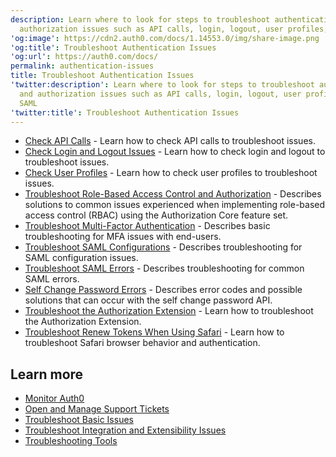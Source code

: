 ```yaml
---
description: Learn where to look for steps to troubleshoot authentication and
  authorization issues such as API calls, login, logout, user profiles, MFA and SAML
'og:image': https://cdn2.auth0.com/docs/1.14553.0/img/share-image.png
'og:title': Troubleshoot Authentication Issues
'og:url': https://auth0.com/docs/
permalink: authentication-issues
title: Troubleshoot Authentication Issues
'twitter:description': Learn where to look for steps to troubleshoot authentication
  and authorization issues such as API calls, login, logout, user profiles, MFA and
  SAML
'twitter:title': Troubleshoot Authentication Issues
---
```

* [Check API Calls](/docs/troubleshoot/authentication-issues/check-api-calls) - Learn how to check API calls to troubleshoot issues.
* [Check Login and Logout Issues](/docs/troubleshoot/authentication-issues/check-login-and-logout-issues) - Learn how to check login and logout to troubleshoot issues.
* [Check User Profiles](/docs/troubleshoot/authentication-issues/check-user-profiles) - Learn how to check user profiles to troubleshoot issues.
* [Troubleshoot Role-Based Access Control and Authorization](/docs/troubleshoot/authentication-issues/troubleshoot-rbac-authorization) - Describes solutions to common issues experienced when implementing role-based access control (RBAC) using the Authorization Core feature set.
* [Troubleshoot Multi-Factor Authentication](/docs/troubleshoot/authentication-issues/troubleshoot-mfa-issues) - Describes basic troubleshooting for <Tooltip tip="Multi-factor authentication (MFA): User authentication process that uses a factor in addition to username and password such as a code via SMS." cta="View Glossary" href="/docs/glossary?term=MFA">MFA</Tooltip> issues with end-users.
* [Troubleshoot SAML Configurations](/docs/troubleshoot/authentication-issues/troubleshoot-saml-configurations) - Describes troubleshooting for <Tooltip tip="Security Assertion Markup Language (SAML): Standardized protocol allowing two parties to exchange authentication information without a password." cta="View Glossary" href="/docs/glossary?term=SAML">SAML</Tooltip> configuration issues.
* [Troubleshoot SAML Errors](/docs/troubleshoot/authentication-issues/saml-errors) - Describes troubleshooting for common SAML errors.
* [Self Change Password Errors](/docs/troubleshoot/authentication-issues/self-change-password-errors) - Describes error codes and possible solutions that can occur with the self change password API.
* [Troubleshoot the Authorization Extension](/docs/troubleshoot/authentication-issues/troubleshoot-authorization-extension) - Learn how to troubleshoot the Authorization Extension.
* [Troubleshoot Renew Tokens When Using Safari](/docs/troubleshoot/authentication-issues/renew-tokens-when-using-safari) - Learn how to troubleshoot Safari browser behavior and authentication.

## Learn more

* [Monitor Auth0](/docs/deploy-monitor/monitor)
* [Open and Manage Support Tickets](/docs/troubleshoot/customer-support/open-and-manage-support-tickets)
* [Troubleshoot Basic Issues](/docs/troubleshoot/basic-issues)
* [Troubleshoot Integration and Extensibility Issues](/docs/troubleshoot/integration-extensibility-issues)
* [Troubleshooting Tools](/docs/troubleshoot/troubleshooting-tools)